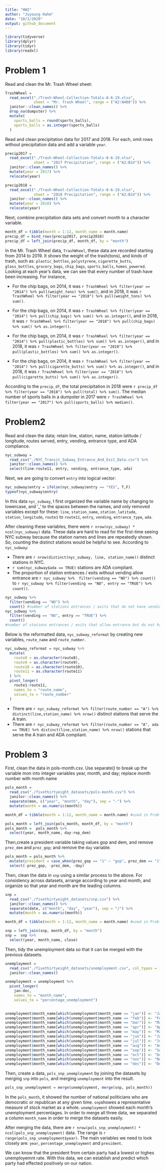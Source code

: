 ```yaml
---
title: "HW2"
author: "Juyoung Hahm"
date: "10/1/2020"
output: github_document
---
```


```r
library(tidyverse)
library(dplyr)
library(tidyr)
library(readxl)
```

# Problem 1
Read and clean the Mr. Trash Wheel sheet:
```r
TrashWheel = 
  read_excel("./Trash-Wheel-Collection-Totals-8-6-19.xlsx", 
             sheet = "Mr. Trash Wheel", range = ("A2:N408")) %>%
  janitor::clean_names() %>%
  drop_na(dumpster) %>%
  mutate(
    sports_balls = round(sports_balls),
    sports_balls = as.integer(sports_balls)
  )
```

Read and clean precipitation data for 2017 and 2018. For each, omit rows without precipitation data and add a variable `year`. 
```r
precip2017 = 
  read_excel("./Trash-Wheel-Collection-Totals-8-6-19.xlsx", 
             sheet = "2017 Precipitation", range = ("A2:B14")) %>%
  janitor::clean_names() %>%
  mutate(year = 2017) %>%
  relocate(year)

precip2018 = 
  read_excel("./Trash-Wheel-Collection-Totals-8-6-19.xlsx", 
             sheet = "2018 Precipitation", range = ("A2:B14")) %>%
  janitor::clean_names() %>%
  mutate(year = 2018) %>%
  relocate(year)
```

Next, combine precipitation data sets and convert month to a character variable.
```r
month_df = tibble(month = 1:12, month_name = month.name)
precip_df = bind_rows(precip2017, precip2018)
precip_df = left_join(precip_df, month_df, by = "month")
```
In the Mr. Trash Wheel data, `TrashWheel`, these data are recorded starting from 2014 to 2019. It shows the weight of the trash(tons), and kinds of  trash, such as:
`plastic_bottles`, `polystyrene`, `cigarette_butts`, `glass_bottles`, `grocery_bags`, `chip_bags`, `sports_balls`, `homes_powered`.
Looking at each year's data, we can see that every number of trash have been increasing.
For instance, 

* For the chip bags, on 2014, it was `r TrashWheel %>% filter(year == "2014") %>% pull(weight_tons) %>% sum()`, and in 2018, it was `r TrashWheel %>% filter(year == "2018") %>% pull(weight_tons) %>% sum()`. 

* For the chip bags, on 2014, it was `r TrashWheel %>% filter(year == "2014") %>% pull(chip_bags) %>% sum() %>% as.integer()`, and in 2018, it was `r TrashWheel %>% filter(year == "2018") %>% pull(chip_bags) %>% sum() %>% as.integer()`. 

* For the chip bags, on 2014, it was `r TrashWheel %>% filter(year == "2014") %>% pull(plastic_bottles) %>% sum() %>% as.integer()`, and in 2018, it was `r TrashWheel %>% filter(year == "2018") %>% pull(plastic_bottles) %>% sum() %>% as.integer()`. 

* For the chip bags, on 2014, it was `r TrashWheel %>% filter(year == "2014") %>% pull(cigarette_butts) %>% sum() %>% as.integer()`, and in 2018, it was `r TrashWheel %>% filter(year == "2018") %>% pull(cigarette_butts) %>% sum() %>% as.integer()`. 

According to the `precip_df`, the total precipitation in 2018 were `r precip_df %>% filter(year == "2018") %>% pull(total) %>% sum()`.
The median number of sports balls in a dumpster in 2017 were `r TrashWheel %>% filter(year == "2017") %>% pull(sports_balls) %>% median()`.

# Problem2

Read and clean the data; retain line, station, name, station latitude / longitude, routes served, entry, vending, entrance type, and ADA compliance. 
```r
nyc_subway = 
  read_csv("./NYC_Transit_Subway_Entrance_And_Exit_Data.csv") %>%
  janitor::clean_names() %>%
  select(line:route11, entry, vending, entrance_type, ada)
```

Next, we are going to convert `entry` into logical vector:
```r
nyc_subway$entry = ifelse(nyc_subway$entry == "YES", T,F)
typeof(nyc_subway$entry)
```
In this data `nyc_subway`, I first organized the variable name by changing to lowercase, and '_' to the spaces between the names, and only removed variables except for these:
`line`, `station_name`, `station_latitude`, `station_longitude`, `route1` to `route11`, `entry`, `vending`, `entrance_type`, `ada`.

After cleaning these variables, there were `r nrow(nyc_subway) * ncol(nyc_subway)` data.
These data are hard to read for the first-time seeing NYC subway because the station names and lines  are repeatedly shown. So, counting the distinct stations would be helpful to see. 
According to `nyc_subway`:

* There are `r nrow(distinct(nyc_subway, line, station_name))` distinct stations in NYC.
* `r sum(nyc_subway$ada == TRUE)` stations are ADA compliant.
* The proportion of station entrances / exits without vending allow entrance are `r nyc_subway %>%  filter(vending == "NO") %>% count()` to `r nyc_subway %>% filter(vending == "NO", entry == "TRUE") %>% count()`. 

```r
nyc_subway %>%
  filter(vending == "NO") %>%
  count() #number of stations entrances / exits that do not have vending
nyc_subway %>%
  filter(vending == "NO", entry == "TRUE") %>%
  count()
#number of stations entrances / exits that allow entrance but do not have vending
```


Below is the reformatted data, `nyc_subway_reformat` by creating new variables, `route_name` and `route_number`. 
```r
nyc_subway_reformat = nyc_subway %>%
  mutate(
    route8 = as.character(route8),
    route9 = as.character(route9),
    route10 = as.character(route10),
    route11 = as.character(route11)
  ) %>%
  pivot_longer(
    route1:route11,
    names_to = "route_name",
    values_to = "route_number"
  )
```
* There are `r nyc_subway_reformat %>% filter(route_number == "A") %>% distinct(line,station_name) %>% nrow()` distinct stations that serve the A train. 
* There are `r nyc_subway_reformat %>% filter(route_number == "A", ada == TRUE) %>% distinct(line,station_name) %>% nrow() ` stations that serve the A train and ADA compliant.



# Problem 3
First, clean the data in pols-month.csv. Use separate() to break up the variable mon into integer variables year, month, and day; replace month number with month name
```r
pols_month = 
  read_csv("./fivethirtyeight_datasets/pols-month.csv") %>%
  janitor::clean_names() %>%
  separate(mon, c("year", "month", "day"), sep = "-") %>%
  mutate(month = as.numeric(month))

month_df = tibble(month = 1:12, month_name = month.name) #used in Problem 1

pols_month = left_join(pols_month, month_df, by = "month")
pols_month =  pols_month %>%
  select(year, month_name, day:rep_dem)
```

Then,create a president variable taking values gop and dem, and remove `prez_dem` and `prez_gop`; and remove the `day` variable.
```r
pols_month = pols_month %>% 
  mutate(president = case_when(prez_gop == "1" ~ "gop", prez_dem == "1" ~ "dem")) %>%
  select(-prez_gop, -prez_dem, -day)
```

Then, clean the data in `snp` using a similar process to the above. For consistency across datasets, arrange according to year and month, and organize so that year and month are the leading columns.

```r
snp = 
  read_csv("./fivethirtyeight_datasets/snp.csv") %>%
  janitor::clean_names() %>%
  separate(date, c("month", "day", "year"), sep = "/") %>%
  mutate(month = as.numeric(month))

month_df = tibble(month = 1:12, month_name = month.name) #used in Problem 1

snp = left_join(snp, month_df, by = "month")
snp =  snp %>%
  select(year, month_name, close)
```

Then, tidy the unemployment data so that it can be merged with the previous datasets. 
```r
unemployment = 
  read_csv("./fivethirtyeight_datasets/unemployment.csv", col_types = ) %>%
  janitor::clean_names() 

unemployment = unemployment %>%
  pivot_longer(
    jan:dec,
    names_to = "month_name",
    values_to = "percentage_unemployment")
 
```

```r
unemployment$month_name[which(unemployment$month_name == "jan")] <- "January"
unemployment$month_name[which(unemployment$month_name == "feb")] <- "Feburary"
unemployment$month_name[which(unemployment$month_name == "mar")] <- "March"
unemployment$month_name[which(unemployment$month_name == "apr")] <- "April"
unemployment$month_name[which(unemployment$month_name == "may")] <- "May"
unemployment$month_name[which(unemployment$month_name == "jun")] <- "June"
unemployment$month_name[which(unemployment$month_name == "jul")] <- "July"
unemployment$month_name[which(unemployment$month_name == "aug")] <- "August"
unemployment$month_name[which(unemployment$month_name == "sep")] <- "September"
unemployment$month_name[which(unemployment$month_name == "oct")] <- "October"
unemployment$month_name[which(unemployment$month_name == "nov")] <- "November"
unemployment$month_name[which(unemployment$month_name == "dec")] <- "December"
```

Then, create a data, `pols_snp_unemployment` by joining the datasets by merging `snp` into `pols`, and merging `unemployment` into the result.
```r
pols_snp_unemployment = merge(unemployment, merge(snp, pols_month))
```
In the `pols_month`, it showed the number of national politicians who are democratic or republican at any given time. `snp`showes a representative measure of stock market as a whole. `unemployment` showed each month's unemployment percentages.
In order to merge all three data, we separated a column `month_name` in order to merge the datasets easily. 

After merging the data, there are `r nrow(pols_snp_unemployment) *  ncol(pols_snp_unemployment)` data. The range is `r range(pols_snp_unemployment$year)`.
The main variables we need to look closely are: `year`, `percentage_unemployment` and `president`.

We can know that the president from certain party had a lowest or highes unemployemnt rate. With this data, we can establish and predict which party had effected positively on our nation.
